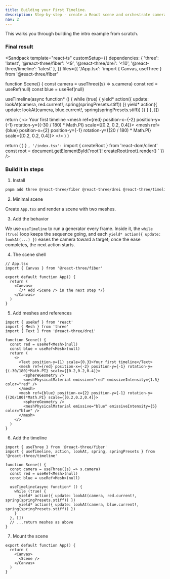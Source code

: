 ```yaml
---
title: Building your First Timeline.
description: Step-by-step - create a React scene and orchestrate camera behavior with a timeline.
nav: 2
---
```


This walks you through building the intro example from scratch.

### Final result

<Sandpack
  template="react-ts"
  customSetup={{
    dependencies: {
      'three': 'latest',
      '@react-three/fiber': '<9',
      '@react-three/drei': '<10',
      '@react-three/timeline': 'latest'
    },
  }}
  files={{
    '/App.tsx': `import { Canvas, useThree } from '@react-three/fiber'

function Scene() {
  const camera = useThree((s) => s.camera)
  const red = useRef<Mesh>(null)
  const blue = useRef<Mesh>(null)

  useTimeline(async function* () {
    while (true) {
      yield* action({ update: lookAt(camera, red.current!, spring(springPresets.stiff)) })
      yield* action({ update: lookAt(camera, blue.current!, spring(springPresets.stiff)) })
    }
  }, [])

  return (
    <>
      <Text position-y={1} scale={0.3}>Your first timeline</Text>
      <mesh ref={red} position-x={-2} position-y={-1} rotation-y={(-30 / 180) * Math.PI} scale={[0.2, 0.2, 0.4]}>
        <sphereGeometry />
        <meshPhysicalMaterial emissive="red" emissiveIntensity={1.5} color="red" />
      </mesh>
      <mesh ref={blue} position-x={2} position-y={-1} rotation-y={(20 / 180) * Math.PI} scale={[0.2, 0.2, 0.4]}>
        <sphereGeometry />
        <meshPhysicalMaterial emissive="blue" emissiveIntensity={5} color="blue" />
      </mesh>
    </>
  )
}

  return (
    <Canvas>
      <Scene />
    </Canvas>
  )
}
`,
    '/index.tsx': `import { createRoot } from 'react-dom/client'
const root = document.getElementById('root')!
createRoot(root).render(<App />)
`
  }}
/>

### Build it in steps

1) Install

```bash
pnpm add three @react-three/fiber @react-three/drei @react-three/timeline
```

2) Minimal scene

Create `App.tsx` and render a scene with two meshes.

3) Add the behavior

We use `useTimeline` to run a generator every frame. Inside it, the `while (true)` loop keeps the sequence going, and each `yield* action({ update: lookAt(...) })` eases the camera toward a target; once the ease completes, the next action starts.

4) The scene shell

```tsx
// App.tsx
import { Canvas } from '@react-three/fiber'

export default function App() {
  return (
    <Canvas>
      {/* Add <Scene /> in the next step */}
    </Canvas>
  )
}
```

5) Add meshes and references

```tsx
import { useRef } from 'react'
import { Mesh } from 'three'
import { Text } from '@react-three/drei'

function Scene() {
  const red = useRef<Mesh>(null)
  const blue = useRef<Mesh>(null)
  return (
    <>
      <Text position-y={1} scale={0.3}>Your first timeline</Text>
      <mesh ref={red} position-x={-2} position-y={-1} rotation-y={(-30/180)*Math.PI} scale={[0.2,0.2,0.4]}>
        <sphereGeometry />
        <meshPhysicalMaterial emissive="red" emissiveIntensity={1.5} color="red" />
      </mesh>
      <mesh ref={blue} position-x={2} position-y={-1} rotation-y={(20/180)*Math.PI} scale={[0.2,0.2,0.4]}>
        <sphereGeometry />
        <meshPhysicalMaterial emissive="blue" emissiveIntensity={5} color="blue" />
      </mesh>
    </>
  )
}
```

6) Add the timeline

```tsx
import { useThree } from '@react-three/fiber'
import { useTimeline, action, lookAt, spring, springPresets } from '@react-three/timeline'

function Scene() {
  const camera = useThree((s) => s.camera)
  const red = useRef<Mesh>(null)
  const blue = useRef<Mesh>(null)

  useTimeline(async function* () {
    while (true) {
      yield* action({ update: lookAt(camera, red.current!, spring(springPresets.stiff)) })
      yield* action({ update: lookAt(camera, blue.current!, spring(springPresets.stiff)) })
    }
  }, [])
  // ...return meshes as above
}
```

7) Mount the scene

```tsx
export default function App() {
  return (
    <Canvas>
      <Scene />
    </Canvas>
  )
}
```